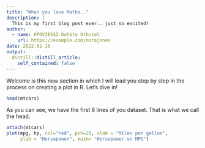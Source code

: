 ```yaml
---
title: "When you love Maths.."
description: |
  This is my first blog post ever.. just so excited!
author:
  - name: KPOVIESSI Dohèto Othniel
    url: https://example.com/norajones
date: 2022-02-16
output:
  distill::distill_article:
    self_contained: false
---
```


Welcome is this new section in which I will lead you step by step in the process on creating a plot in R. Let's dive in!

```r
head(mtcars)
```

As you can see, we have the first 6 lines of you dataset. That is what we call the head. 

```r
attach(mtcars)
plot(mpg, hp, col="red", pch=20, xlab = "Miles per gallon",
     ylab = "Horsepower", main= "Horsepower vs MPG")
```

